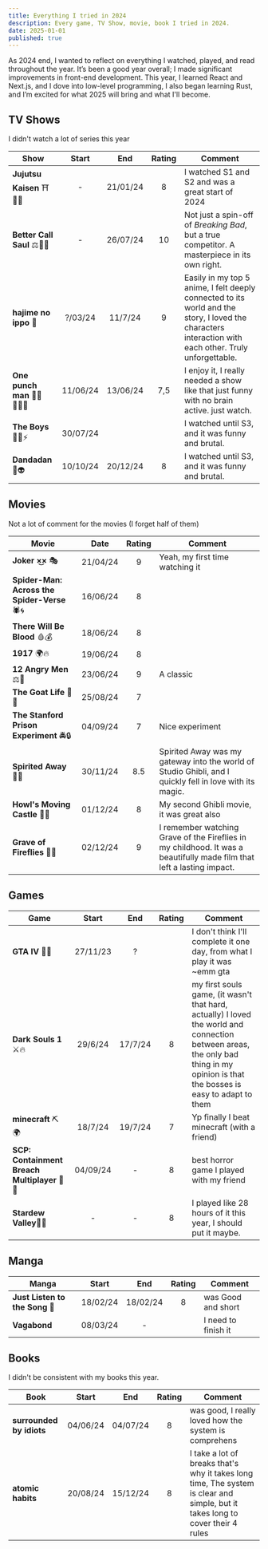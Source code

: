 ```yaml
---
title: Everything I tried in 2024
description: Every game, TV Show, movie, book I tried in 2024.
date: 2025-01-01
published: true
---
```


As 2024 end, I wanted to reflect on everything I watched, played, and read throughout the year. It’s been a good year overall; I made significant improvements in front-end development. This year, I learned React and Next.js, and I dove into low-level programming, I also began learning Rust, and I’m excited for what 2025 will bring and what I'll become.
## TV Shows

I didn't watch a lot of series this year

<div className="table-overflow">

|           Show            |  Start   |   End    | Rating | Comment                                                                                                                                                |
| ------------------------- | :------: | :------: | :----: | ------------------------------------------------------------------------------------------------------------------------------------------------------ |
| **Jujutsu Kaisen** ⛩️🤞🏻   |    -     | 21/01/24 |   8    | I watched S1 and S2 and was a great start of 2024                                                                                                      |
|  **Better Call Saul** ⚖👨‍⚖️  |    -     | 26/07/24 |   10   | Not just a spin-off of _Breaking Bad_, but a true competitor. A masterpiece in its own right.                                                          |
|     **hajime no ippo** 🥊     | ?/03/24  | 11/7/24  |   9    | Easily in my top 5 anime, I felt deeply connected to its world and the story, I loved the characters interaction with each other. Truly unforgettable. |
| **One punch man** 👊🏻👨🏻‍🦲 | 11/06/24 | 13/06/24 |  7,5   | I enjoy it, I really needed a show like that just funny with no brain active. just watch.                                                              |
|      **The Boys** 🦸‍♂️⚡      | 30/07/24 |          |        | I watched until S3, and it was funny and brutal.                                                                                                       |
|      **Dandadan** 👻👽     | 10/10/24 | 20/12/24  |   8     | I watched until S3, and it was funny and brutal.                                                                                                       |

</div>

## Movies

Not a lot of comment for the movies (I forget half of them)

<div className="table-overflow">

|                Movie                    |   Date   | Rating | Comment                                                                                                           |
| --------------------------------------- | :------: | :----: | ----------------------------------------------------------------------------------------------------------------- |
|              **Joker ×͜×** 🎭                | 21/04/24 |   9    | Yeah, my first time watching it                                                                                   |
| **Spider-Man: Across the Spider-Verse** 🕷️🌀 | 16/06/24 |   8    |                                                                                                                   |
|         **There Will Be Blood** 🩸💰         | 18/06/24 |   8    |                                                                                                                   |
|                **1917** 🌍🔥                | 19/06/24 |   8    |                                                                                                                   |
|            **12 Angry Men** ⚖️👥           | 23/06/24 |   9    | A classic                                                                                                         |
|            **The Goat Life** 🐐🌱           | 25/08/24 |   7    |                                                                                                                   |
|   **The Stanford Prison Experiment** 🚔🔒   | 04/09/24 |   7    | Nice experiment                                                                                                   |
|            **Spirited Away** 🍃🌸          | 30/11/24 |  8.5   | Spirited Away was my gateway into the world of Studio Ghibli, and I quickly fell in love with its magic.           |
|        **Howl's Moving Castle** 🏰🔥       | 01/12/24 |   8    | My second Ghibli movie, it was great also                                                                           |
|         **Grave of Fireflies** 🦋🔥         | 02/12/24 |   9    | I remember watching Grave of the Fireflies in my childhood. It was a beautifully made film that left a lasting impact. |
</div>

## Games

<div className="table-overflow">

|                   Game                   |  Start   |   End   | Rating | Comment                                                                                                                                                                           |
| ---------------------------------------- | :------: | :-----: | :----: | --------------------------------------------------------------------------------------------------------------------------------------------------------------------------------- |
|               **GTA IV** 🗽🌉                | 27/11/23 |    ?    |        | I don't think I'll complete it one day, from what I play it was ~emm gta                                                                                                                       |
|            **Dark Souls 1** ⚔️🔥             | 29/6/24  | 17/7/24 |   8    | my first souls game, (it wasn't that hard, actually) I loved the world and connection between areas, the only bad thing in my opinion is that the bosses is easy to adapt to them |
|              **minecraft** ⛏️🌍              | 18/7/24  | 19/7/24 |   7    | Yp finally I beat minecraft (with a friend)                                                                                                                                       |
| **SCP: Containment Breach Multiplayer** 🚨👹 | 04/09/24 |    -    |   8    | best horror game I played with my friend                                                                                                                                          |
|            **Stardew Valley**🌾🐔            |    -     |    -    |   8    | I played like 28 hours of it this year, I should put it maybe.                                                                                                                    |
</div>

## Manga

<div className="table-overflow">

| Manga                      | Start    | End      | Rating | Comment             |
| ------------------------- | :------: | :------: | :----: | ------------------------------------------------------------------------------------------------------------------------------------------------------ |
| **Just Listen to the Song** 🎸 | 18/02/24 | 18/02/24 | 8      | was Good and short  |
|            **Vagabond**           |    08/03/24     |    -    |       | I need to finish it                                                                                                                    |
</div>

## Books

I didn't be consistent with my books this year.

<div className="table-overflow">

| Book                 | Start    | End      | Rating | Comment                                                                                                                        |
| ------------------------- | :------: | :------: | :----: | ------------------------------------------------------------------------------------------------------------------------------------------------------ |
| **surrounded by idiots** | 04/06/24 | 04/07/24 | 8      | was good,  I really loved how the system is comprehens                                                                         |
| **atomic habits**        | 20/08/24 | 15/12/24 | 8      | I take a lot of breaks that's why it takes long time, The system is clear and simple, but it takes long to cover their 4 rules  |
</div>

